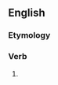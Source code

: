 ==English==

===Etymology===
{{suffix|choose|eth|lang=en}}

===Verb===
{{head|en|verb form}}

# {{en-archaic third-person singular of|choose}}